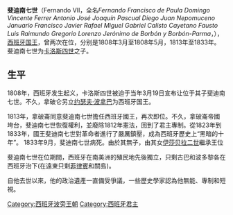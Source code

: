 {{noteTA
|1=zh-hans:费尔南多; zh-tw:斐迪南;
|2=zh-hans:弗朗西斯科; zh-tw:法蘭西斯科;
}}
{{Infobox royalty
| name         = 斐迪南七世
| image        = Francisco Goya - Portrait of Ferdinand VII of Spain in his robes of state (1815) - Prado.jpg
| image_size   = 250px
| succession   = [[西班牙國王|西班牙國王]]
| reign        = 1808年3月19日-1808年5月6日（{{age in years and days|1808|3|19|1808|5|6|age=no}}）| reign-type   = 第一次在位
| predecessor  = [[卡洛斯四世|卡洛斯四世]]
| successor    = [[约瑟夫·波拿巴|何塞一世]]
| reign1       = 1813年12月11日-1833年9月29日（{{age in years and days|1813|12|11|1833|9|29|age=no}}）
| reign-type1  = 第二次在位
| predecessor1 = [[约瑟夫·波拿巴|何塞一世]]
| successor1   = [[伊莎贝拉二世_(西班牙)|伊莎贝拉二世]]
| spouse       = {{marriage|[[瑪麗亞·安東妮亞_(那不勒斯和西西里公主)|那不勒斯和西西里的瑪麗亞·安東妮亞]]|1802|1806|end=妻逝}}<br>{{marriage|[[瑪麗亞·伊莎貝爾_(布拉干薩)|葡萄牙的瑪麗亞·伊莎貝爾]]|1816|1818|end=妻逝}}<br>{{marriage|[[瑪麗亞·約瑟法·阿瑪莉亞|瑪麗亞·約瑟法·阿瑪莉亞]]|1819|1829|end=妻逝}}<br>{{marriage|[[两西西里的玛丽亚·克里斯蒂娜|两西西里的玛丽亚·克里斯蒂娜]]|1829}}
| issue        = [[伊莎贝拉二世_(西班牙)|伊莎贝拉二世]]<br>[[路易莎·費爾南達_(蒙龐西耶公爵夫人)|路易莎·費爾南達，蒙龐西耶公爵夫人]]
| birth_date   = {{birth date|1784|10|14}}
| birth_place  = {{SPA}}[[埃斯科里亚尔修道院|埃斯科里亚尔王宫]]
| death_date   = {{death date and age|1833|9|29|1784|10|14}}
| death_place  = {{SPA}}[[马德里|马德里]]
| burial_place = [[埃斯科里亚尔修道院|埃斯科里亚尔修道院]]
| house        = [[西班牙波旁王朝|西班牙波旁王朝]]
| father       = [[卡洛斯四世|卡洛斯四世]]
| mother       = [[帕爾馬的瑪麗亞·路易莎|帕爾馬的瑪麗亞·路易莎]]
| religion     = [[罗马天主教|罗马天主教]]
| signature    = Firma de Fernando VII.png
}}
'''斐迪南七世'''（Fernando VII，全名''Fernando Francisco de Paula Domingo Vincente Ferrer Antonio José Joaquín Pascual Diego Juan Nepomuceno Januario Francisco Javier Rafael Miguel Gabriel Calisto Cayetano Fausto Luis Raimundo Gregorio Lorenzo Jerónimo de Borbón y Borbón-Parma''，{{bd|1784年|10月14日|1833年|9月29日}}），[[西班牙|西班牙]][[西班牙君主列表|国王]]，曾两次在位，分别是1808年3月至1808年5月，1813年至1833年。斐迪南七世为[[卡洛斯四世|卡洛斯四世]]之子。

== 生平 ==
1808年，西班牙发生起义，卡洛斯四世被迫于当年3月19日宣布让位于其子斐迪南七世。不久，拿破仑另立[[约瑟夫·波拿巴|约瑟夫·波拿巴]]为西班牙国王。

1813年，拿破崙同意斐迪南七世擔任西班牙國王，再次即位。不久，拿破崙帝國垮台，斐迪南七世恢復權利，並廢除1812年憲法，回到了君主專制。從1823年到1833年，國王斐迪南七世對革命者進行了嚴厲鎮壓，成為西班牙歷史上“黑暗的十年”。 1833年9月，斐迪南七世病死。由於其無子，由其女[[伊莎贝拉二世_(西班牙)|伊莎贝拉二世]]繼承王位

斐迪南七世在位期間，西班牙在南美洲的殖民地先後獨立，只剩古巴和波多黎各在西班牙治下(在遠東只剩[[菲律賓|菲律賓]]和關島)。

自他去世以來，他的政治遺產一直備受爭議，一些歷史學家認為他無能、專制和短視。

{{s-start}}
{{S-hou|[[西班牙波旁王朝|西班牙波旁王朝]]|1784年|10月14日|1833年|9月29日|[[波旁王朝|波旁王朝]]}}
{{S-reg}}
{{s-before|[[卡洛斯四世|卡洛斯四世]]}}
{{s-title|[[西班牙君主列表|西班牙國王]]|1808年3月－1808年5月}}
{{s-after|[[約瑟夫·波拿巴|何塞一世]]}}
{{s-before|[[約瑟夫·波拿巴|何塞一世]]}}
{{s-title|[[西班牙君主列表|西班牙國王]]|1813年－1833年}}
{{s-after|[[伊莎贝拉二世_(西班牙)|伊莎貝拉二世]]}}
{{end box}}
{{西班牙君主}}
{{Napoleonic Wars}}
{{Authority control}}
{{DEFAULTSORT: Ferdinand}}
[[Category:西班牙波旁王朝|Category:西班牙波旁王朝]]
[[Category:西班牙君主|Category:西班牙君主]]